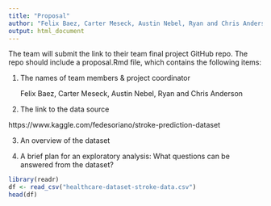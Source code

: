 ```yaml
---
title: "Proposal"
author: "Felix Baez, Carter Meseck, Austin Nebel, Ryan and Chris Anderson"
output: html_document
---
```


The team will submit the link to their team final project GitHub repo. The repo should include a proposal.Rmd file, which contains the following items:

1. The names of team members & project coordinator

    Felix Baez, Carter Meseck, Austin Nebel, Ryan and Chris Anderson

2. The link to the data source

https://www.kaggle.com/fedesoriano/stroke-prediction-dataset

3. An overview of the dataset

    
    
4. A brief plan for an exploratory analysis: What questions can be answered from the dataset?
     

```r
library(readr) 
df <- read_csv("healthcare-dataset-stroke-data.csv") 
head(df)
```